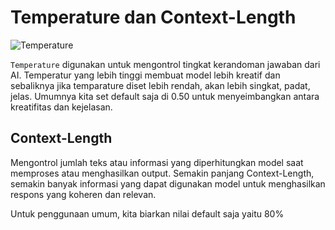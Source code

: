 # Temperature dan Context-Length

![Temperature](https://res.cloudinary.com/moyadev/image/upload/v1733050844/maia/tips3-temperature_wbyv7i.png)

`Temperature` digunakan untuk mengontrol tingkat kerandoman jawaban dari AI. Temperatur yang lebih tinggi membuat model lebih kreatif dan sebaliknya jika temparature diset lebih rendah, akan lebih singkat, padat, jelas. Umumnya kita set default saja di 0.50 untuk menyeimbangkan antara kreatifitas dan kejelasan. 

## Context-Length
Mengontrol jumlah teks atau informasi yang diperhitungkan model saat memproses atau menghasilkan output. Semakin panjang Context-Length, semakin banyak informasi yang dapat digunakan model untuk menghasilkan respons yang koheren dan relevan.

Untuk penggunaan umum, kita biarkan nilai default saja yaitu 80%